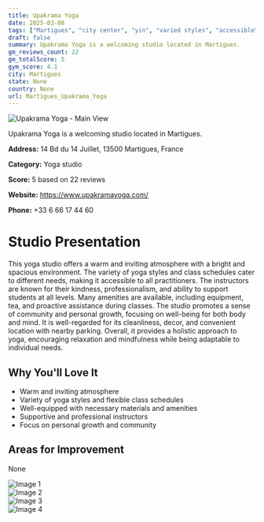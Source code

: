 ```yaml
---
title: Upakrama Yoga
date: 2025-03-08
tags: ["Martigues", "city center", "yin", "varied styles", "accessible", "cozy", "welcoming", "Martigues"]  
draft: false
summary: Upakrama Yoga is a welcoming studio located in Martigues.
gm_reviews_count: 22
gm_totalScore: 5
gym_score: 4.1
city: Martigues
state: None
country: None
url: Martigues_Upakrama_Yoga
---
```


<div className="aspect-[16/9] relative my-8">
  <img 
    src="https://lh5.googleusercontent.com/p/AF1QipMi69Q2c-iAd2ENMG9CgUvrhsAGJNU1ErLQnaw9=w1920-h1080-k-no"
    alt="Upakrama Yoga - Main View"
    className="object-cover absolute inset-0 w-full h-full rounded-lg"
  />
</div>

Upakrama Yoga is a welcoming studio located in Martigues.

**Address:** 14 Bd du 14 Juillet, 13500 Martigues, France

**Category:** Yoga studio

**Score:** 5 based on 22 reviews

**Website:** https://www.upakramayoga.com/

**Phone:** +33 6 66 17 44 60

# Studio Presentation

This yoga studio offers a warm and inviting atmosphere with a bright and spacious environment. The variety of yoga styles and class schedules cater to different needs, making it accessible to all practitioners. The instructors are known for their kindness, professionalism, and ability to support students at all levels. Many amenities are available, including equipment, tea, and proactive assistance during classes. The studio promotes a sense of community and personal growth, focusing on well-being for both body and mind. It is well-regarded for its cleanliness, decor, and convenient location with nearby parking. Overall, it provides a holistic approach to yoga, encouraging relaxation and mindfulness while being adaptable to individual needs.

## Why You'll Love It

- Warm and inviting atmosphere
- Variety of yoga styles and flexible class schedules
- Well-equipped with necessary materials and amenities
- Supportive and professional instructors
- Focus on personal growth and community

## Areas for Improvement

None

<div className="grid grid-cols-1 xl:grid-cols-2 gap-4 my-8">
<div className="aspect-[4/3] relative"><img src="https://lh5.googleusercontent.com/p/AF1QipOhTvwv7O4xhdb9Ke0zD8iZREcsxC-d4BJyWY4-=w1920-h1080-k-no" alt="Image 1" className="object-cover absolute inset-0 w-full h-full rounded-lg" /></div>
<div className="aspect-[4/3] relative"><img src="https://lh5.googleusercontent.com/p/AF1QipNIxq24xNSo2z-zA482yTrJ8FNyxHMheSwHEePO=w1920-h1080-k-no" alt="Image 2" className="object-cover absolute inset-0 w-full h-full rounded-lg" /></div>
<div className="aspect-[4/3] relative"><img src="https://lh5.googleusercontent.com/p/AF1QipMl3ONArs20r2VDeRaNDqeLWA4EMvamrT7kOL4=w1920-h1080-k-no" alt="Image 3" className="object-cover absolute inset-0 w-full h-full rounded-lg" /></div>
<div className="aspect-[4/3] relative"><img src="https://lh5.googleusercontent.com/p/AF1QipO_oPFV1oj7-GPmugVwyq-o981NsNj_4TevdFYS=w1920-h1080-k-no" alt="Image 4" className="object-cover absolute inset-0 w-full h-full rounded-lg" /></div>
</div>